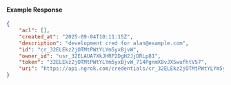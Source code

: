 #### Example Response

```json
{
	"acl": [],
	"created_at": "2025-09-04T10:11:15Z",
	"description": "development cred for alan@example.com",
	"id": "cr_32ELEkz2jOTMtPWtYLYm5yxBjvW",
	"owner_id": "usr_32ELAUA7XkJHRP2DgH2JjDRLp81",
	"token": "32ELEkz2jOTMtPWtYLYm5yxBjvW_714PgnmX8vJX5wufhtV57",
	"uri": "https://api.ngrok.com/credentials/cr_32ELEkz2jOTMtPWtYLYm5yxBjvW"
}
```
